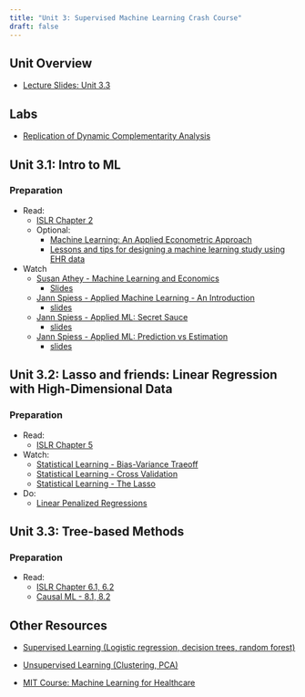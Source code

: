 ```yaml
---
title: "Unit 3: Supervised Machine Learning Crash Course"
draft: false
---
```


## Unit Overview

-   [Lecture Slides: Unit 3.3](lec-3-3-slides.qmd)

## Labs

-   [Replication of Dynamic Complementarity Analysis](https://drive.google.com/drive/u/0/folders/1qe6nFqRVd-pJoUaqg-imLJI4npAfzo0X)

## Unit 3.1: Intro to ML

### Preparation

-   Read:
    -   [ISLR Chapter 2](https://app.perusall.com/courses/hpm-883/islrv2-corrected-june-2023)
    -   Optional:
        -   [Machine Learning: An Applied Econometric Approach](https://app.perusall.com/courses/hpm-883/machine-learning-an-applied-econometric-approach-981264625)
        -   [Lessons and tips for designing a machine learning study using EHR data](https://app.perusall.com/courses/hpm-883/lessons-and-tips-for-designing-a-machine-learning-study-using-ehr-data)
-   Watch
    -   [Susan Athey - Machine Learning and Economics](https://www.youtube.com/watch?v=Z0ZcsxI-HTs)
        -   [Slides](https://drive.google.com/file/d/18aJiFthGTj9oly5yd8MCDNVEV2d6HTft/view)
    -   [Jann Spiess - Applied Machine Learning - An Introduction](https://www.youtube.com/watch?v=G5qrBvOmzes)
        -   [slides](https://drive.google.com/file/d/1WACyrmUdlEZ-FI9ekC9ggo7m-pYUD7id/view?usp=sharing)
    -   [Jann Spiess - Applied ML: Secret Sauce](https://www.youtube.com/watch?v=Qs6JmdNoT-Y)
        -   [slides](https://drive.google.com/file/d/1qaiJOStmAOVnBubteuQDu56Or0cC3V_Q/view)
    -   [Jann Spiess - Applied ML: Prediction vs Estimation](https://www.youtube.com/watch?v=e2Nmlk0cbrY)
        -   [slides](https://drive.google.com/file/d/1x1NbOqgZpMegBSq-jpJPYQjaZiioh4Ix/view)

## Unit 3.2: Lasso and friends: Linear Regression with High-Dimensional Data

### Preparation

-   Read:
    -   [ISLR Chapter 5](https://app.perusall.com/courses/hpm-883/islrv2-corrected-june-2023)
-   Watch:
    -   [Statistical Learning - Bias-Variance Traeoff](https://youtu.be/pvcEQfcO3pk?si=qtjopD4nYb6aZvfs)
    -   [Statistical Learning - Cross Validation](https://youtu.be/6eWODQJrMKs?si=L86PmFYhMOUcJFXf)
    -   [Statistical Learning - The Lasso](https://youtu.be/0tfPuddPhEY?si=euU1Rm_WEDvTGt80)
-   Do:
    -   [Linear Penalized Regressions](https://colab.research.google.com/github/CausalAIBook/MetricsMLNotebooks/blob/main/PM2/r_linear_penalized_regs.irnb)

## Unit 3.3: Tree-based Methods

### Preparation

-   Read:
    -   [ISLR Chapter 6.1, 6.2](https://app.perusall.com/courses/hpm-883/islrv2-corrected-june-2023)
    -   [Causal ML - 8.1, 8.2](https://app.perusall.com/courses/hpm-883/causalml_chap_8)

## Other Resources

-   [Supervised Learning (Logistic regression, decision trees, random forest)](https://github.com/DHEPLab/SISBID-Supervised-Learning)

-   [Unsupervised Learning (Clustering, PCA)](https://github.com/SISBID/Unsupervised-Learning)

-   [MIT Course: Machine Learning for Healthcare](https://ocw.mit.edu/courses/6-s897-machine-learning-for-healthcare-spring-2019/pages/syllabus/)
